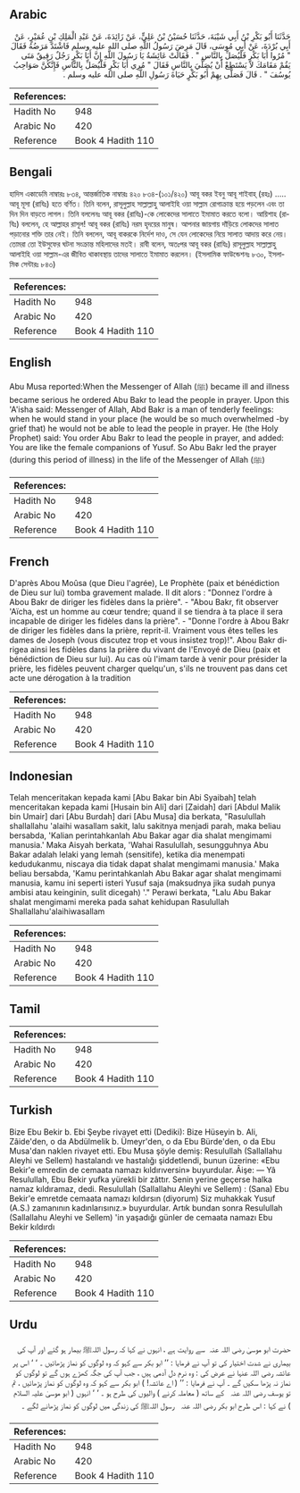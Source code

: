 ## Arabic


<div dir="rtl" lang="ar" style={{fontSize:'larger',backgroundColor:'#f8f9fa',padding:20}}>
حَدَّثَنَا أَبُو بَكْرِ بْنُ أَبِي شَيْبَةَ، حَدَّثَنَا حُسَيْنُ بْنُ عَلِيٍّ، عَنْ زَائِدَةَ، عَنْ عَبْدِ الْمَلِكِ بْنِ عُمَيْرٍ، عَنْ أَبِي بُرْدَةَ، عَنْ أَبِي مُوسَى، قَالَ مَرِضَ رَسُولُ اللَّهِ صلى الله عليه وسلم فَاشْتَدَّ مَرَضُهُ فَقَالَ ‏"‏ مُرُوا أَبَا بَكْرٍ فَلْيُصَلِّ بِالنَّاسِ ‏"‏ ‏.‏ فَقَالَتْ عَائِشَةُ يَا رَسُولَ اللَّهِ إِنَّ أَبَا بَكْرٍ رَجُلٌ رَقِيقٌ مَتَى يَقُمْ مَقَامَكَ لاَ يَسْتَطِعْ أَنْ يُصَلِّيَ بِالنَّاسِ فَقَالَ ‏"‏ مُرِي أَبَا بَكْرٍ فَلْيُصَلِّ بِالنَّاسِ فَإِنَّكُنَّ صَوَاحِبُ يُوسُفَ ‏"‏ ‏.‏ قَالَ فَصَلَّى بِهِمْ أَبُو بَكْرٍ حَيَاةَ رَسُولِ اللَّهِ صلى الله عليه وسلم ‏.‏
</div>
<div style={{backgroundColor:'#f8f9fa',padding:20, marginBottom: 10}}><table> <thead> <tr> <th>References:</th> <th></th> </tr> </thead> <tbody><tr><td>Hadith No</td><td>948</td></tr><tr><td>Arabic No</td><td>420</td></tr><tr><td>Reference</td><td>Book 4 Hadith 110</td></tr></tbody></table></div>

## Bengali


<div dir="ltr" lang="bn" style={{fontSize:'larger',backgroundColor:'#f8f9fa',padding:20}}>
হাদিস একাডেমি নাম্বারঃ ৮৩৪, আন্তর্জাতিক নাম্বারঃ ৪২০ ৮৩৪-(১০১/৪২০) আবূ বকর ইবনু আবূ শাইবাহ্ (রহঃ) ..... আবূ মূসা (রাযিঃ) হতে বর্ণিত। তিনি বলেন, রাসূলুল্লাহ সাল্লাল্লাহু আলাইহি ওয়া সাল্লাম রোগাক্রান্ত হয়ে পড়লেন এবং তা দিন দিন বাড়তে লাগল। তিনি বললেনঃ আবূ বকর (রাযিঃ)-কে লোকেদের সালাতে ইমামাত করতে বলো। আয়িশাহ (রাযিঃ) বললেন, হে আল্লাহর রাসূল! আবূ বকর (রাযিঃ) নরম হৃদয়ের মানুষ। আপনার জায়গায় দাঁড়িয়ে লোকদের সালাত পড়ানোর শক্তি তার নেই। তিনি বললেন, আবূ বাকরকে নির্দেশ দাও, সে যেন লোকেদের নিয়ে সালাত আদায় করে নেয়। তোমরা তো ইউসুফের ঘটনা সংক্রান্ত মহিলাদের মতই। রাবী বলেন, অতঃপর আবূ বকর (রাযিঃ) রাসূলুল্লাহ সাল্লাল্লাহু আলাইহি ওয়া সাল্লাম-এর জীবিত থাকাবস্থায় তাদের সালাতে ইমামাত করলেন। (ইসলামিক ফাউন্ডেশনঃ ৮৩০, ইসলামিক সেন্টারঃ ৮৪৩)
</div>
<div style={{backgroundColor:'#f8f9fa',padding:20, marginBottom: 10}}><table> <thead> <tr> <th>References:</th> <th></th> </tr> </thead> <tbody><tr><td>Hadith No</td><td>948</td></tr><tr><td>Arabic No</td><td>420</td></tr><tr><td>Reference</td><td>Book 4 Hadith 110</td></tr></tbody></table></div>

## English


<div dir="ltr" lang="en" style={{fontSize:'larger',backgroundColor:'#f8f9fa',padding:20}}>
Abu Musa reported:When the Messenger of Allah (ﷺ) became ill and illness became serious he ordered Abu Bakr to lead the people in prayer. Upon this 'A'isha said: Messenger of Allah, Abd Bakr is a man of tenderly feelings: when he would stand in your place (he would be so much overwhelmed -by grief that) he would not be able to lead the people in prayer. He (the Holy Prophet) said: You order Abu Bakr to lead the people in prayer, and added: You are like the female companions of Yusuf. So Abu Bakr led the prayer (during this period of illness) in the life of the Messenger of Allah (ﷺ)
</div>
<div style={{backgroundColor:'#f8f9fa',padding:20, marginBottom: 10}}><table> <thead> <tr> <th>References:</th> <th></th> </tr> </thead> <tbody><tr><td>Hadith No</td><td>948</td></tr><tr><td>Arabic No</td><td>420</td></tr><tr><td>Reference</td><td>Book 4 Hadith 110</td></tr></tbody></table></div>

## French


<div dir="ltr" lang="fr" style={{fontSize:'larger',backgroundColor:'#f8f9fa',padding:20}}>
D'après Abou Moûsa (que Dieu l'agrée), Le Prophète (paix et bénédiction de Dieu sur lui) tomba gravement malade. Il dit alors : "Donnez l'ordre à Abou Bakr de diriger les fidèles dans la prière". - "Abou Bakr, fit observer 'Aïcha, est un homme au cœur tendre; quand il se tiendra à ta place il sera incapable de diriger les fidèles dans la prière". - "Donne l'ordre à Abou Bakr de diriger les fidèles dans la prière, reprit-il. Vraiment vous êtes telles les dames de Joseph (vous discutez trop et vous insistez trop)!". Abou Bakr dirigea ainsi les fidèles dans la prière du vivant de l'Envoyé de Dieu (paix et bénédiction de Dieu sur lui). Au cas où l'imam tarde à venir pour présider la prière, les fidèles peuvent charger quelqu'un, s'ils ne trouvent pas dans cet acte une dérogation à la tradition
</div>
<div style={{backgroundColor:'#f8f9fa',padding:20, marginBottom: 10}}><table> <thead> <tr> <th>References:</th> <th></th> </tr> </thead> <tbody><tr><td>Hadith No</td><td>948</td></tr><tr><td>Arabic No</td><td>420</td></tr><tr><td>Reference</td><td>Book 4 Hadith 110</td></tr></tbody></table></div>

## Indonesian


<div dir="ltr" lang="id" style={{fontSize:'larger',backgroundColor:'#f8f9fa',padding:20}}>
Telah menceritakan kepada kami [Abu Bakar bin Abi Syaibah] telah menceritakan kepada kami [Husain bin Ali] dari [Zaidah] dari [Abdul Malik bin Umair] dari [Abu Burdah] dari [Abu Musa] dia berkata, "Rasulullah shallallahu 'alaihi wasallam sakit, lalu sakitnya menjadi parah, maka beliau bersabda, 'Kalian perintahkanlah Abu Bakar agar dia shalat mengimami manusia.' Maka Aisyah berkata, 'Wahai Rasulullah, sesungguhnya Abu Bakar adalah lelaki yang lemah (sensitife), ketika dia menempati kedudukanmu, niscaya dia tidak dapat shalat mengimami manusia.' Maka beliau bersabda, 'Kamu perintahkanlah Abu Bakar agar shalat mengimami manusia, kamu ini seperti isteri Yusuf saja (maksudnya jika sudah punya ambisi atau keinginin, sulit dicegah) '." Perawi berkata, "Lalu Abu Bakar shalat mengimami mereka pada sahat kehidupan Rasulullah Shallallahu'alaihiwasallam
</div>
<div style={{backgroundColor:'#f8f9fa',padding:20, marginBottom: 10}}><table> <thead> <tr> <th>References:</th> <th></th> </tr> </thead> <tbody><tr><td>Hadith No</td><td>948</td></tr><tr><td>Arabic No</td><td>420</td></tr><tr><td>Reference</td><td>Book 4 Hadith 110</td></tr></tbody></table></div>

## Tamil


<div dir="ltr" lang="ta" style={{fontSize:'larger',backgroundColor:'#f8f9fa',padding:20}}>

</div>
<div style={{backgroundColor:'#f8f9fa',padding:20, marginBottom: 10}}><table> <thead> <tr> <th>References:</th> <th></th> </tr> </thead> <tbody><tr><td>Hadith No</td><td>948</td></tr><tr><td>Arabic No</td><td>420</td></tr><tr><td>Reference</td><td>Book 4 Hadith 110</td></tr></tbody></table></div>

## Turkish


<div dir="ltr" lang="tr" style={{fontSize:'larger',backgroundColor:'#f8f9fa',padding:20}}>
Bize Ebu Bekir b. Ebi Şeybe rivayet etti (Dediki): Bize Hüseyin b. Ali, Zâide'den, o da Abdülmelik b. Ümeyr'den, o da Ebu Bürde'den, o da Ebu Musa'dan naklen rivayet etti. Ebu Musa şöyle demiş: Resulullah (Sallallahu Aleyhi ve Sellem) hastalandı ve hastalığı şiddetlendi, bunun üzerine: «Ebu Bekir'e emredin de cemaata namazı kıldırıversin» buyurdular. Âişe: — Yâ Resulullah, Ebu Bekir yufka yürekli bir zâttır. Senin yerine geçerse halka namaz kıldıramaz, dedi. Resulullah (Sallallahu Aleyhi ve Sellem) : (Sana) Ebu Bekir'e emretde cemaata namazı kıldırsın (diyorum) Siz muhakkak Yusuf (A.S.) zamanının kadınlarısınız.» buyurdular. Artık bundan sonra Resulullah (Sallallahu Aleyhi ve Sellem) 'in yaşadığı günler de cemaata namazı Ebu Bekir kıldırdı
</div>
<div style={{backgroundColor:'#f8f9fa',padding:20, marginBottom: 10}}><table> <thead> <tr> <th>References:</th> <th></th> </tr> </thead> <tbody><tr><td>Hadith No</td><td>948</td></tr><tr><td>Arabic No</td><td>420</td></tr><tr><td>Reference</td><td>Book 4 Hadith 110</td></tr></tbody></table></div>

## Urdu


<div dir="rtl" lang="ur" style={{fontSize:'larger',backgroundColor:'#f8f9fa',padding:20}}>
حضرت ابو موسیٰ ‌رضی ‌اللہ ‌عنہ ‌ سے روایت ہے ، انہوں نے کہا کہ رسول اللہﷺ بیمار ہو گئے اور آپ کی بیماری نے شدت اختیار کی تو آپ نے فرمایا : ’’ ابو بکر سے کہو کہ وہ لوگوں کو نماز پڑھائیں ۔ ‘ ‘ اس پر عائشہ رضی اللہ عنہا نے عرض کی : وہ نرم دل آدمی ہیں ، جب آپ کی جگہ کھڑے ہوں گے تو لوگوں کو نماز نہ پڑھا سکیں گے ۔ آپ نے فرمایا : ’’ ( اے عائشہ! ) ابو بکر سے کہو کہ وہ لوگوں کو نماز پڑھائیں ، تم تو یوسف ‌رضی ‌اللہ ‌عنہ ‌ ‌ کے ساتھ ( معاملہ کرنے ) والیوں کی طرح ہو ۔ ‘ ‘ انہوں ( ابو موسیٰ ‌علیہ ‌السلام ‌ ) نے کہا : اس طرح ابو بکر ‌رضی ‌اللہ ‌عنہ ‌ ‌ رسول اللہﷺ کی زندگی میں لوگوں کو نماز پڑھانے لگے ۔
</div>
<div style={{backgroundColor:'#f8f9fa',padding:20, marginBottom: 10}}><table> <thead> <tr> <th>References:</th> <th></th> </tr> </thead> <tbody><tr><td>Hadith No</td><td>948</td></tr><tr><td>Arabic No</td><td>420</td></tr><tr><td>Reference</td><td>Book 4 Hadith 110</td></tr></tbody></table></div>